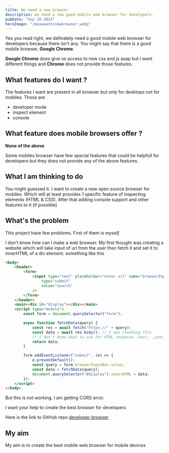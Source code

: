 ```yaml
---
title: We need a new browser
description: we need a new good mobile web browser for developers.
pubDate: "Sep 20 2023"
heroImage: "/meowwantsnewbrowser.webp"
---
```


Yes you read right, we definately need a good mobile web browser for developers because there isn't any. You might say that there is a good mobile browser, **Google Chrome**.

**Google Chrome** does give us access to new css and js asap but I want different things and **Chrome** does not provide those features.

## What features do I want ?

The features I want are present in all browser but only for desktops not for mobiles.
Those are

- developer mode
- inspect element
- console

## What feature does mobile browsers offer ?

**None of the above**

Some mobiles browser have few special features that could be helpfull for developers but they does not provide any of the above features.

## What I am thinking to do

You might guessed it. I want to create a new open source browser for mobiles.
Which will at least provides 1 specific feature of inspecting elements (HTML & CSS).
After that adding console support and other features to it (if possible)

## What's the problem

This project have few probloms. First of them is _myself_.

I don't know how can I make a web browser. My first thought was creating a website which will take input of url from the user then fetch it and set it to innerHTML of a div element.
something like this

```html
<body>
	<header>
		<form>
			<input type="text" placeholder="enter url" name="browserInputBar" /><input
				type="submit"
				value="search"
			/>
		</form>
	</header>
	<main><div id="display"></div></main>
	<script type="module">
		const form = document.querySelector("form");

		async function fetchData(query) {
			const res = await fetch("https://" + query);
			const data = await res.body(); // I was checking this
			/* I don't know what to use for HTML response .text, .json, .blob, .body or anything else*/
			return data;
		}

		form.addEventListener("submit", (e) => {
			e.preventDefault();
			const query = form.browserInputBar.value;
			const data = fetchData(query);
			document.querySelector("#display").innerHTML = data;
		});
	</script>
</body>
```

But this is not working. I am getting CORS error.

I want your help to create the best browser for developers

Here is the link to GitHub repo [developer-browser](https://github.com/dshaw0004/developer-browser)

## My aim

My aim is to create the best mobile web browser for mobile devices
